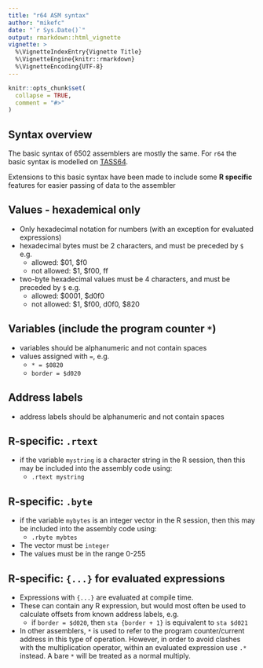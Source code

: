---
title: "r64 ASM syntax"
author: "mikefc"
date: "`r Sys.Date()`"
output: rmarkdown::html_vignette
vignette: >
  %\VignetteIndexEntry{Vignette Title}
  %\VignetteEngine{knitr::rmarkdown}
  %\VignetteEncoding{UTF-8}
---

```{r setup, include = FALSE}
knitr::opts_chunk$set(
  collapse = TRUE,
  comment = "#>"
)
```


Syntax overview
------------------------------------------------------------------------------

The basic syntax of 6502 assemblers are mostly the same.  For `r64` 
the basic syntax is modelled on [TASS64](http://tass64.sourceforge.net/).

Extensions to this basic syntax have been made to include some **R specific** features 
for easier passing of data to the assembler

Values - hexademical only
------------------------------------------------------------------------------

* Only hexadecimal notation for numbers (with an exception for evaluated expressions)
* hexadecimal bytes must be 2 characters, and must be preceded by `$` e.g.
    * allowed: $01, $f0
    * not allowed: $1, $f00, ff
* two-byte hexadecimal values must be 4 characters, and must be preceded by `$` e.g.
    * allowed: $0001, $d0f0
    * not allowed: $1, $f00, d0f0, $820
    
    



Variables (include the program counter `*`)
------------------------------------------------------------------------------

* variables should be alphanumeric and not contain spaces
* values assigned with `=`, e.g.
    * `* = $0820`
    * `border = $d020`


Address labels
------------------------------------------------------------------------------

* address labels should be alphanumeric and not contain spaces


R-specific: `.rtext`
------------------------------------------------------------------------------

* if the variable `mystring` is a character string in the R session, then this
  may be included into the assembly code using:
    * `.rtext mystring`


R-specific: `.byte`
------------------------------------------------------------------------------

* if the variable `mybytes` is an integer vector in the R session, then this
  may be included into the assembly code using:
    * `.rbyte mybtes`
* The vector must be `integer`
* The values must be in the range 0-255


R-specific: `{...}` for evaluated expressions
------------------------------------------------------------------------------

* Expressions with `{...}` are evaluated at compile time.  
* These can contain any R expression, but would most often be used to 
  calculate offsets from known address labels, e.g.
    * if `border = $d020`, then `sta {border + 1}` is equivalent to `sta $d021`
* In other assemblers, `*` is used to refer to the program counter/current address
  in this type of operation.  However, in order to avoid clashes with the multiplication
  operator, within an evaluated expression use `.*` instead.  A bare `*` will be 
  treated as a normal multiply.